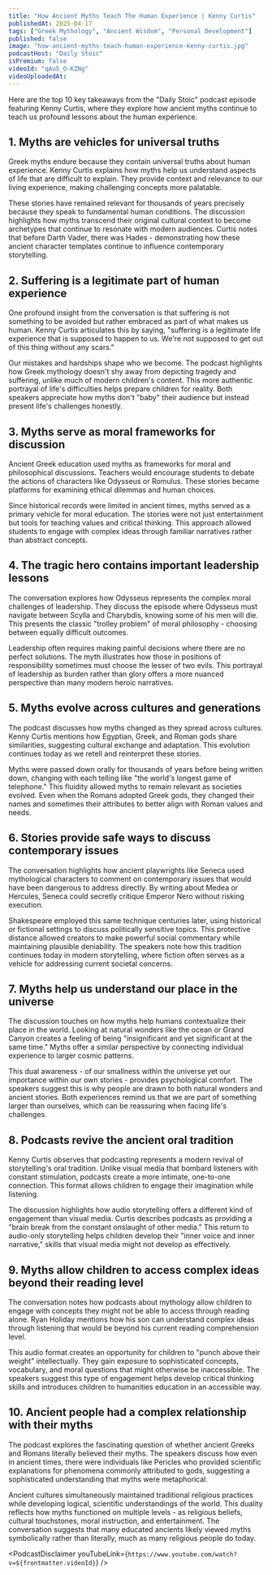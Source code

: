 ```yaml
---
title: "How Ancient Myths Teach The Human Experience | Kenny Curtis"
publishedAt: 2025-04-17
tags: ["Greek Mythology", "Ancient Wisdom", "Personal Development"]
published: false
image: "how-ancient-myths-teach-human-experience-kenny-curtis.jpg"
podcastHost: "Daily Stoic"
isPremium: false
videoId: "qAu5_O-KZNg"
videoUploadedAt:
---
```



<PodcastSummaryPageLayout frontmatter={frontmatter}>

Here are the top 10 key takeaways from the "Daily Stoic" podcast episode featuring Kenny Curtis, where they explore how ancient myths continue to teach us profound lessons about the human experience.

## 1. Myths are vehicles for universal truths

Greek myths endure because they contain universal truths about human experience. Kenny Curtis explains how myths help us understand aspects of life that are difficult to explain. They provide context and relevance to our living experience, making challenging concepts more palatable.

These stories have remained relevant for thousands of years precisely because they speak to fundamental human conditions. The discussion highlights how myths transcend their original cultural context to become archetypes that continue to resonate with modern audiences. Curtis notes that before Darth Vader, there was Hades - demonstrating how these ancient character templates continue to influence contemporary storytelling.

## 2. Suffering is a legitimate part of human experience

One profound insight from the conversation is that suffering is not something to be avoided but rather embraced as part of what makes us human. Kenny Curtis articulates this by saying, "suffering is a legitimate life experience that is supposed to happen to us. We're not supposed to get out of this thing without any scars."

Our mistakes and hardships shape who we become. The podcast highlights how Greek mythology doesn't shy away from depicting tragedy and suffering, unlike much of modern children's content. This more authentic portrayal of life's difficulties helps prepare children for reality. Both speakers appreciate how myths don't "baby" their audience but instead present life's challenges honestly.

## 3. Myths serve as moral frameworks for discussion

Ancient Greek education used myths as frameworks for moral and philosophical discussions. Teachers would encourage students to debate the actions of characters like Odysseus or Romulus. These stories became platforms for examining ethical dilemmas and human choices.

Since historical records were limited in ancient times, myths served as a primary vehicle for moral education. The stories were not just entertainment but tools for teaching values and critical thinking. This approach allowed students to engage with complex ideas through familiar narratives rather than abstract concepts.

## 4. The tragic hero contains important leadership lessons

The conversation explores how Odysseus represents the complex moral challenges of leadership. They discuss the episode where Odysseus must navigate between Scylla and Charybdis, knowing some of his men will die. This presents the classic "trolley problem" of moral philosophy - choosing between equally difficult outcomes.

Leadership often requires making painful decisions where there are no perfect solutions. The myth illustrates how those in positions of responsibility sometimes must choose the lesser of two evils. This portrayal of leadership as burden rather than glory offers a more nuanced perspective than many modern heroic narratives.

## 5. Myths evolve across cultures and generations

The podcast discusses how myths changed as they spread across cultures. Kenny Curtis mentions how Egyptian, Greek, and Roman gods share similarities, suggesting cultural exchange and adaptation. This evolution continues today as we retell and reinterpret these stories.

Myths were passed down orally for thousands of years before being written down, changing with each telling like "the world's longest game of telephone." This fluidity allowed myths to remain relevant as societies evolved. Even when the Romans adopted Greek gods, they changed their names and sometimes their attributes to better align with Roman values and needs.

## 6. Stories provide safe ways to discuss contemporary issues

The conversation highlights how ancient playwrights like Seneca used mythological characters to comment on contemporary issues that would have been dangerous to address directly. By writing about Medea or Hercules, Seneca could secretly critique Emperor Nero without risking execution.

Shakespeare employed this same technique centuries later, using historical or fictional settings to discuss politically sensitive topics. This protective distance allowed creators to make powerful social commentary while maintaining plausible deniability. The speakers note how this tradition continues today in modern storytelling, where fiction often serves as a vehicle for addressing current societal concerns.

## 7. Myths help us understand our place in the universe

The discussion touches on how myths help humans contextualize their place in the world. Looking at natural wonders like the ocean or Grand Canyon creates a feeling of being "insignificant and yet significant at the same time." Myths offer a similar perspective by connecting individual experience to larger cosmic patterns.

This dual awareness - of our smallness within the universe yet our importance within our own stories - provides psychological comfort. The speakers suggest this is why people are drawn to both natural wonders and ancient stories. Both experiences remind us that we are part of something larger than ourselves, which can be reassuring when facing life's challenges.

## 8. Podcasts revive the ancient oral tradition

Kenny Curtis observes that podcasting represents a modern revival of storytelling's oral tradition. Unlike visual media that bombard listeners with constant stimulation, podcasts create a more intimate, one-to-one connection. This format allows children to engage their imagination while listening.

The discussion highlights how audio storytelling offers a different kind of engagement than visual media. Curtis describes podcasts as providing a "brain break from the constant onslaught of other media." This return to audio-only storytelling helps children develop their "inner voice and inner narrative," skills that visual media might not develop as effectively.

## 9. Myths allow children to access complex ideas beyond their reading level

The conversation notes how podcasts about mythology allow children to engage with concepts they might not be able to access through reading alone. Ryan Holiday mentions how his son can understand complex ideas through listening that would be beyond his current reading comprehension level.

This audio format creates an opportunity for children to "punch above their weight" intellectually. They gain exposure to sophisticated concepts, vocabulary, and moral questions that might otherwise be inaccessible. The speakers suggest this type of engagement helps develop critical thinking skills and introduces children to humanities education in an accessible way.

## 10. Ancient people had a complex relationship with their myths

The podcast explores the fascinating question of whether ancient Greeks and Romans literally believed their myths. The speakers discuss how even in ancient times, there were individuals like Pericles who provided scientific explanations for phenomena commonly attributed to gods, suggesting a sophisticated understanding that myths were metaphorical.

Ancient cultures simultaneously maintained traditional religious practices while developing logical, scientific understandings of the world. This duality reflects how myths functioned on multiple levels - as religious beliefs, cultural touchstones, moral instruction, and entertainment. The conversation suggests that many educated ancients likely viewed myths symbolically rather than literally, much as many religious people do today.

<PodcastDisclaimer
  youTubeLink={`https://www.youtube.com/watch?v=${frontmatter.videoId}`}
/>

</PodcastSummaryPageLayout>
